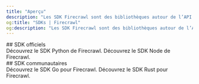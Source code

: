 ```yaml
---
title: "Aperçu"
description: "Les SDK Firecrawl sont des bibliothèques autour de l’API Firecrawl qui vous aident à extraire facilement des données de sites web."
og:title: "SDKs | Firecrawl"
og:description: "Les SDK Firecrawl sont des bibliothèques autour de l’API Firecrawl qui vous aident à extraire facilement des données de sites web."
---
```


<div id="official-sdks">
  ## SDK officiels
</div>

<CardGroup cols={2}>
  <Card title="SDK Python" icon="python" href="fr/python">
    Découvrez le SDK Python de Firecrawl.
  </Card>

  <Card title="SDK Node" icon="node" href="fr/node">
    Découvrez le SDK Node de Firecrawl.
  </Card>
</CardGroup>

<div id="community-sdks">
  ## SDK communautaires
</div>

<CardGroup cols={2}>
  <Card title="Go SDK" icon="golang" href="fr/go">
    Découvrez le SDK Go pour Firecrawl.
  </Card>

  <Card title="Rust SDK" icon="rust" href="fr/rust">
    Découvrez le SDK Rust pour Firecrawl.
  </Card>
</CardGroup>